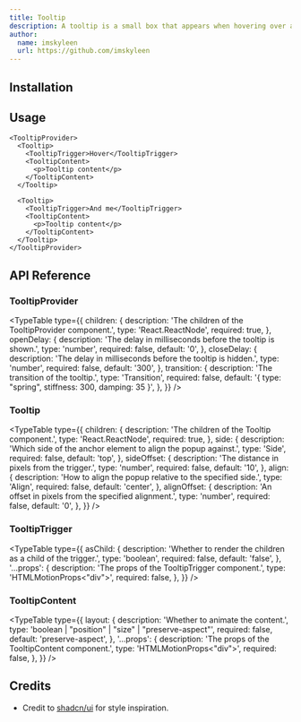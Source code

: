 ```yaml
---
title: Tooltip
description: A tooltip is a small box that appears when hovering over an element.
author:
  name: imskyleen
  url: https://github.com/imskyleen
---
```


<ComponentPreview name="demo-components-animate-tooltip" />

## Installation

<ComponentInstallation name="components-animate-tooltip" />

## Usage

```tsx
<TooltipProvider>
  <Tooltip>
    <TooltipTrigger>Hover</TooltipTrigger>
    <TooltipContent>
      <p>Tooltip content</p>
    </TooltipContent>
  </Tooltip>

  <Tooltip>
    <TooltipTrigger>And me</TooltipTrigger>
    <TooltipContent>
      <p>Tooltip content</p>
    </TooltipContent>
  </Tooltip>
</TooltipProvider>
```

## API Reference

### TooltipProvider

<ExternalLink
  href="https://animate-ui.com/react/primitives/animate/tooltip#tooltipprovider"
  text="Animate UI API Reference - TooltipProvider Primitive"
/>

<TypeTable
  type={{
    children: {
      description: 'The children of the TooltipProvider component.',
      type: 'React.ReactNode',
      required: true,
    },
    openDelay: {
      description: 'The delay in milliseconds before the tooltip is shown.',
      type: 'number',
      required: false,
      default: '0',
    },
    closeDelay: {
      description: 'The delay in milliseconds before the tooltip is hidden.',
      type: 'number',
      required: false,
      default: '300',
    },
    transition: {
      description: 'The transition of the tooltip.',
      type: 'Transition',
      required: false,
      default: '{ type: "spring", stiffness: 300, damping: 35 }',
    },
  }}
/>

### Tooltip

<ExternalLink
  href="https://animate-ui.com/react/primitives/animate/tooltip#tooltip"
  text="Animate UI API Reference - Tooltip Primitive"
/>

<TypeTable
  type={{
    children: {
      description: 'The children of the Tooltip component.',
      type: 'React.ReactNode',
      required: true,
    },
    side: {
      description:
        'Which side of the anchor element to align the popup against.',
      type: 'Side',
      required: false,
      default: 'top',
    },
    sideOffset: {
      description: 'The distance in pixels from the trigger.',
      type: 'number',
      required: false,
      default: '10',
    },
    align: {
      description: 'How to align the popup relative to the specified side.',
      type: 'Align',
      required: false,
      default: 'center',
    },
    alignOffset: {
      description: 'An offset in pixels from the specified alignment.',
      type: 'number',
      required: false,
      default: '0',
    },
  }}
/>

### TooltipTrigger

<ExternalLink
  href="https://animate-ui.com/react/primitives/animate/tooltip#tooltiptrigger"
  text="Animate UI API Reference - TooltipTrigger Primitive"
/>

<TypeTable
  type={{
    asChild: {
      description: 'Whether to render the children as a child of the trigger.',
      type: 'boolean',
      required: false,
      default: 'false',
    },
    '...props': {
      description: 'The props of the TooltipTrigger component.',
      type: 'HTMLMotionProps<"div">',
      required: false,
    },
  }}
/>

### TooltipContent

<ExternalLink
  href="https://animate-ui.com/react/primitives/animate/tooltip#tooltipcontent"
  text="Animate UI API Reference - TooltipContent Primitive"
/>

<TypeTable
  type={{
    layout: {
      description: 'Whether to animate the content.',
      type: 'boolean | "position" | "size" | "preserve-aspect"',
      required: false,
      default: 'preserve-aspect',
    },
    '...props': {
      description: 'The props of the TooltipContent component.',
      type: 'HTMLMotionProps<"div">',
      required: false,
    },
  }}
/>

## Credits

- Credit to [shadcn/ui](https://ui.shadcn.com/docs/components/tooltip) for style inspiration.
